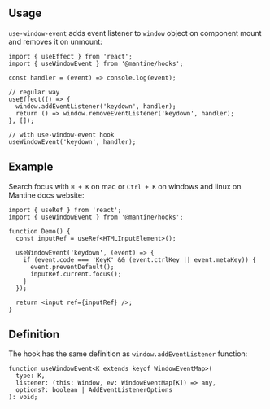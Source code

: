 

## Usage

`use-window-event` adds event listener to `window` object on component mount and removes it on unmount:

```tsx
import { useEffect } from 'react';
import { useWindowEvent } from '@mantine/hooks';

const handler = (event) => console.log(event);

// regular way
useEffect(() => {
  window.addEventListener('keydown', handler);
  return () => window.removeEventListener('keydown', handler);
}, []);

// with use-window-event hook
useWindowEvent('keydown', handler);
```

## Example

Search focus with `⌘ + K` on mac or `Ctrl + K` on windows and linux on Mantine docs website:

```tsx
import { useRef } from 'react';
import { useWindowEvent } from '@mantine/hooks';

function Demo() {
  const inputRef = useRef<HTMLInputElement>();

  useWindowEvent('keydown', (event) => {
    if (event.code === 'KeyK' && (event.ctrlKey || event.metaKey)) {
      event.preventDefault();
      inputRef.current.focus();
    }
  });

  return <input ref={inputRef} />;
}
```

## Definition

The hook has the same definition as `window.addEventListener` function:

```tsx
function useWindowEvent<K extends keyof WindowEventMap>(
  type: K,
  listener: (this: Window, ev: WindowEventMap[K]) => any,
  options?: boolean | AddEventListenerOptions
): void;
```
